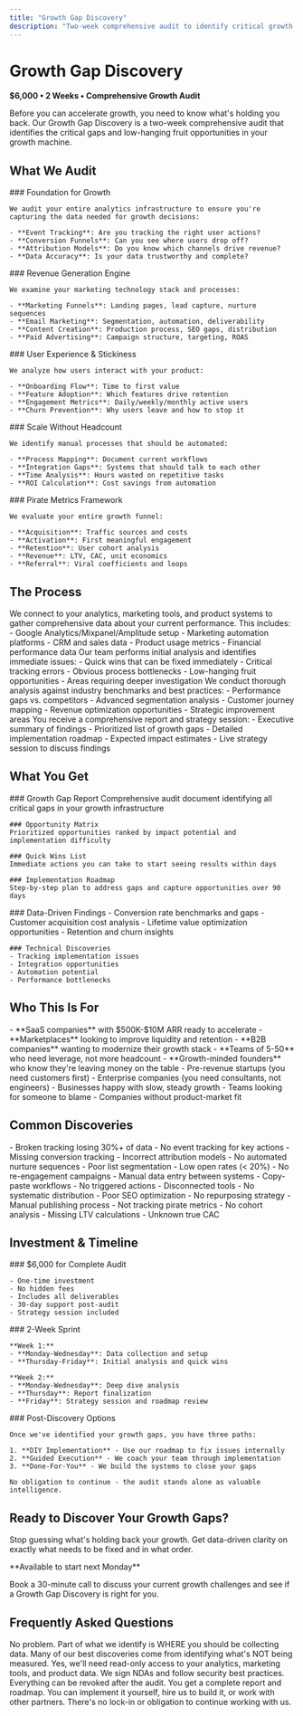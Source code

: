 ```yaml
---
title: "Growth Gap Discovery"
description: "Two-week comprehensive audit to identify critical growth gaps and low-hanging fruit opportunities for immediate revenue acceleration"
---
```


# Growth Gap Discovery

**$6,000 • 2 Weeks • Comprehensive Growth Audit**

Before you can accelerate growth, you need to know what's holding you back. Our Growth Gap Discovery is a two-week comprehensive audit that identifies the critical gaps and low-hanging fruit opportunities in your growth machine.

## What We Audit

<Tabs>
  <Tab title="Analytics & Tracking">
    ### Foundation for Growth

    We audit your entire analytics infrastructure to ensure you're capturing the data needed for growth decisions:

    - **Event Tracking**: Are you tracking the right user actions?
    - **Conversion Funnels**: Can you see where users drop off?
    - **Attribution Models**: Do you know which channels drive revenue?
    - **Data Accuracy**: Is your data trustworthy and complete?
  </Tab>

  <Tab title="Marketing Systems">
    ### Revenue Generation Engine

    We examine your marketing technology stack and processes:

    - **Marketing Funnels**: Landing pages, lead capture, nurture sequences
    - **Email Marketing**: Segmentation, automation, deliverability
    - **Content Creation**: Production process, SEO gaps, distribution
    - **Paid Advertising**: Campaign structure, targeting, ROAS
  </Tab>

  <Tab title="Product & Retention">
    ### User Experience & Stickiness

    We analyze how users interact with your product:

    - **Onboarding Flow**: Time to first value
    - **Feature Adoption**: Which features drive retention
    - **Engagement Metrics**: Daily/weekly/monthly active users
    - **Churn Prevention**: Why users leave and how to stop it
  </Tab>

  <Tab title="Automation">
    ### Scale Without Headcount

    We identify manual processes that should be automated:

    - **Process Mapping**: Document current workflows
    - **Integration Gaps**: Systems that should talk to each other
    - **Time Analysis**: Hours wasted on repetitive tasks
    - **ROI Calculation**: Cost savings from automation
  </Tab>

  <Tab title="AARRR Metrics">
    ### Pirate Metrics Framework

    We evaluate your entire growth funnel:

    - **Acquisition**: Traffic sources and costs
    - **Activation**: First meaningful engagement
    - **Retention**: User cohort analysis
    - **Revenue**: LTV, CAC, unit economics
    - **Referral**: Viral coefficients and loops
  </Tab>
</Tabs>

## The Process

<AccordionGroup>
  <Accordion title="Week 1, Days 1-3: Data Collection & Setup">
    We connect to your analytics, marketing tools, and product systems to gather comprehensive data about your current performance. This includes:
    - Google Analytics/Mixpanel/Amplitude setup
    - Marketing automation platforms
    - CRM and sales data
    - Product usage metrics
    - Financial performance data
  </Accordion>

  <Accordion title="Week 1, Days 4-5: Initial Analysis">
    Our team performs initial analysis and identifies immediate issues:
    - Quick wins that can be fixed immediately
    - Critical tracking errors
    - Obvious process bottlenecks
    - Low-hanging fruit opportunities
    - Areas requiring deeper investigation
  </Accordion>

  <Accordion title="Week 2, Days 1-3: Deep Dive Analysis">
    We conduct thorough analysis against industry benchmarks and best practices:
    - Performance gaps vs. competitors
    - Advanced segmentation analysis
    - Customer journey mapping
    - Revenue optimization opportunities
    - Strategic improvement areas
  </Accordion>

  <Accordion title="Week 2, Days 4-5: Report & Strategy Session">
    You receive a comprehensive report and strategy session:
    - Executive summary of findings
    - Prioritized list of growth gaps
    - Detailed implementation roadmap
    - Expected impact estimates
    - Live strategy session to discuss findings
  </Accordion>
</AccordionGroup>

## What You Get

<Tabs>
  <Tab title="Deliverables">
    ### Growth Gap Report
    Comprehensive audit document identifying all critical gaps in your growth infrastructure

    ### Opportunity Matrix
    Prioritized opportunities ranked by impact potential and implementation difficulty

    ### Quick Wins List
    Immediate actions you can take to start seeing results within days

    ### Implementation Roadmap
    Step-by-step plan to address gaps and capture opportunities over 90 days
  </Tab>

  <Tab title="Insights">
    ### Data-Driven Findings
    - Conversion rate benchmarks and gaps
    - Customer acquisition cost analysis
    - Lifetime value optimization opportunities
    - Retention and churn insights

    ### Technical Discoveries
    - Tracking implementation issues
    - Integration opportunities
    - Automation potential
    - Performance bottlenecks
  </Tab>
</Tabs>

## Who This Is For

<Tabs>
  <Tab title="Perfect Fit">
    - **SaaS companies** with $500K-$10M ARR ready to accelerate
    - **Marketplaces** looking to improve liquidity and retention
    - **B2B companies** wanting to modernize their growth stack
    - **Teams of 5-50** who need leverage, not more headcount
    - **Growth-minded founders** who know they're leaving money on the table
  </Tab>

  <Tab title="Not a Fit">
    - Pre-revenue startups (you need customers first)
    - Enterprise companies (you need consultants, not engineers)
    - Businesses happy with slow, steady growth
    - Teams looking for someone to blame
    - Companies without product-market fit
  </Tab>
</Tabs>

## Common Discoveries

<AccordionGroup>
  <Accordion title="Analytics Issues (60% of companies)">
    - Broken tracking losing 30%+ of data
    - No event tracking for key actions
    - Missing conversion tracking
    - Incorrect attribution models
  </Accordion>

  <Accordion title="Email Marketing Gaps (75% of companies)">
    - No automated nurture sequences
    - Poor list segmentation
    - Low open rates (< 20%)
    - No re-engagement campaigns
  </Accordion>

  <Accordion title="Automation Opportunities (80% of companies)">
    - Manual data entry between systems
    - Copy-paste workflows
    - No triggered actions
    - Disconnected tools
  </Accordion>

  <Accordion title="Content Problems (90% of companies)">
    - No systematic distribution
    - Poor SEO optimization
    - No repurposing strategy
    - Manual publishing process
  </Accordion>

  <Accordion title="Metrics Blindness (95% of companies)">
    - Not tracking pirate metrics
    - No cohort analysis
    - Missing LTV calculations
    - Unknown true CAC
  </Accordion>
</AccordionGroup>

## Investment & Timeline

<Tabs>
  <Tab title="Pricing">
    ### $6,000 for Complete Audit

    - One-time investment
    - No hidden fees
    - Includes all deliverables
    - 30-day support post-audit
    - Strategy session included
  </Tab>

  <Tab title="Timeline">
    ### 2-Week Sprint

    **Week 1:**
    - **Monday-Wednesday**: Data collection and setup
    - **Thursday-Friday**: Initial analysis and quick wins

    **Week 2:**
    - **Monday-Wednesday**: Deep dive analysis
    - **Thursday**: Report finalization
    - **Friday**: Strategy session and roadmap review
  </Tab>

  <Tab title="Next Steps">
    ### Post-Discovery Options

    Once we've identified your growth gaps, you have three paths:

    1. **DIY Implementation** - Use our roadmap to fix issues internally
    2. **Guided Execution** - We coach your team through implementation
    3. **Done-For-You** - We build the systems to close your gaps

    No obligation to continue - the audit stands alone as valuable intelligence.
  </Tab>
</Tabs>

## Ready to Discover Your Growth Gaps?

Stop guessing what's holding back your growth. Get data-driven clarity on exactly what needs to be fixed and in what order.

<Card title="Schedule Your Growth Gap Discovery" icon="calendar" href="/contact">
  **Available to start next Monday**

  Book a 30-minute call to discuss your current growth challenges and see if a Growth Gap Discovery is right for you.
</Card>

## Frequently Asked Questions

<AccordionGroup>
  <Accordion title="What if we don't have much data?">
    No problem. Part of what we identify is WHERE you should be collecting data. Many of our best discoveries come from identifying what's NOT being measured.
  </Accordion>

  <Accordion title="Do you need access to our systems?">
    Yes, we'll need read-only access to your analytics, marketing tools, and product data. We sign NDAs and follow security best practices. Everything can be revoked after the audit.
  </Accordion>

  <Accordion title="What happens after the audit?">
    You get a complete report and roadmap. You can implement it yourself, hire us to build it, or work with other partners. There's no lock-in or obligation to continue working with us.
  </Accordion>
</AccordionGroup>